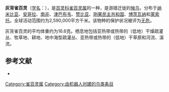{{noteTA
|G1=unit
}}
{{Speciesbox
| name = 灰背雀百灵
| image = 
| status = LC | status_system = IUCN3.1
| genus = Eremopterix
| species = verticalis
| authority = Smith, 1836
| range_map = 
}}

'''灰背雀百灵'''（[[学名|学名]]：{{lang|la|''Eremopterix verticalis''}}），是[[百灵科|百灵科]][[雀百灵属|雀百灵属]]的一种，是游猎迁徙的[[鸟类迁徙|候鸟]]，分布于[[纳米比亚|纳米比亚]]、[[安哥拉|安哥拉]]、[[南非|南非]]、[[津巴布韦|津巴布韦]]、[[赞比亚|赞比亚]]、[[刚果民主共和国|刚果民主共和国]]、[[博茨瓦纳|博茨瓦纳]]和[[莱索托|莱索托]]。全球活动范围约为2,590,000平方千米。该物种的保护状况被评为[[无危|无危]]。

灰背雀百灵的平均体重约为16.6克。栖息地包括亚热带或热带的（低地）干燥疏灌丛、牧草地、耕地、地中海型疏灌丛、亚热带或热带的（低地）干草原和河流、溪流。

== 参考文献 ==
*{{cite web|url=http://www.birdlife.org/datazone/speciesfactsheet.php?id=8133&m=0|title=Eremopterix verticalis|publisher=[[国际鸟盟|BirdLife.org]]|accessdate=2011-06-27}}
{{Taxonbar|from=Q774291}}

[[Category:雀百灵属|Category:雀百灵属]]
[[Category:由机器人创建的鸟类条目|Category:由机器人创建的鸟类条目]]